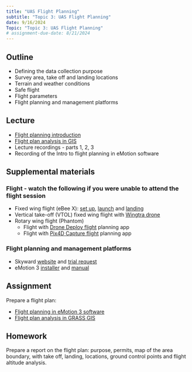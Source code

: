 ```yaml
---
title: "UAS Flight Planning"
subtitle: "Topic 3: UAS Flight Planning"
date: 9/16/2024
Topic: "Topic 3: UAS Flight Planning"
# assignment-due-date: 8/21/2024
---
```


## Outline

- Defining the data collection purpose
- Survey area, take off and landing locations
- Terrain and weather conditions
- Safe flight
- Flight parameters
- Flight planning and management platforms

## Lecture

- [Flight planning introduction]()
- [Flight plan analysis in GIS](https://ncsu-geoforall-lab.github.io/uav-lidar-analytics-course/lectures/flight_analysis.html)
- Lecture recordings - parts 1, 2, 3
- Recording of the Intro to flight planning in eMotion software

## Supplemental materials

### Flight - watch the following if you were unable to attend the flight session

- Fixed wing flight (eBee X): [set up](https://youtu.be/jBgrxB6-pj4), [launch](https://youtu.be/BlsHC1kSrE4) and [landing](https://youtu.be/_9o2zZMSXOw)
- Vertical take-off (VTOL) fixed wing flight with [Wingtra drone](https://youtu.be/ra1sMJzibjY)
- Rotary wing flight (Phantom)
    - Flight with [Drone Deploy flight](https://youtu.be/1OnZPV1HeQs) planning app
    - Flight with [Pix4D Capture flight](https://youtu.be/nV_7d6YdYTc) planning app

### Flight planning and management platforms

<!-- TODO Update this info -->
- Skyward [website](https://skyward.io/) and [trial request](https://skyward.io/pricing/)
- eMotion 3 [installer](https://drive.google.com/open?id=1Na_A4QGyJYRGDT5WUjWyxjIGZvE4uJzn) and [manual](https://drive.google.com/open?id=1qmRIbpE1K_xji2BbZDaKXnOUqZ-NlPAb)

## Assignment

Prepare a flight plan:

- [Flight planning in eMotion 3 software]()
- [Flight plan analysis in GRASS GIS](assignments/assignment_1a_grass.qmd)

## Homework

Prepare a report on the flight plan: purpose, permits, map of the area boundary, with take off, landing, locations, ground control points and flight altitude analysis.
